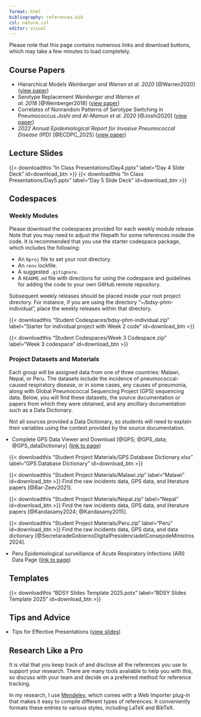 ```yaml
---
format: html
bibliography: references.bib
csl: nature.csl
editor: visual
---
```


:::{.callout-important}
Please note that this page contains numerous links and download buttons, which may take a few minutes to load completely.
:::

## Course Papers

- Hierarchical Models _Weinberger and Warren et al. 2020_\ [@Warren2020] ([view paper](Course Papers/Weinberger and Warren et al_2020_Hierarchical Models.pdf))
- Serotype Replacement _Weinberger and Warren et al. 2018_\ [@Weinberger2018] ([view paper](Course Papers/Weinberger and Warren et al_2018_Serotype Replacement.pdf))
- Correlates of Nonrandom Patterns of Serotype Switching in Pneumococcus _Joshi and Al-Mamun et al. 2020_\ [@Joshi2020] ([view paper](Course Papers/Joshi and Al-Mamun et al_Correlates of Nonrandom Patterns of Serotype Switching in Pneumococcus.pdf))
- _2022 Annual Epidemiological Report for Invasive Pneumococcal Disease (IPD)_\ [@ECDPC_2025] ([view paper](Course Papers/Invasive pneumococcal disease_2022 Annual Epidemiological Report.pdf))

## Lecture Slides

{{< downloadthis "In Class Presentations/Day4.pptx" label="Day 4 Slide Deck" id=download_btn >}} {{< downloadthis "In Class Presentations/Day5.pptx" label="Day 5 Slide Deck" id=download_btn >}}

## Codespaces

### Weekly Modules

Please download the codespaces provided for each weekly module release. Note that you may need to adjust the filepath for some references inside the code. It is recommended that you use the starter codespace package, which includes the following:

- An `Rproj` file to set your root directory.
- An `renv` lockfile.
- A suggested `.gitignore`.
- A `README.md` file with directions for using the codespace and guidelines for adding the code to your own GitHub remote repository.

Subsequent weekly releases should be placed inside your root project directory. For instance, if you are using the directory "~/bdsy-phm-individual", place the weekly releases within that directory.

{{< downloadthis "Student Codespaces/bdsy-phm-individual.zip" label="Starter for individual project with Week 2 code" id=download_btn >}}

{{< downloadthis "Student Codespaces/Week 3 Codespace.zip" label="Week 3 codespace" id=download_btn >}}


### Project Datasets and Materials

Each group will be assigned data from one of three countries: Malawi, Nepal, or Peru. The datasets include the incidence of pneumococcal-caused respiratory disease, or in some cases, any causes of pneumonia, along with Global Pneumococcal Sequencing Project (GPS) sequencing data. Below, you will find these datasets, the source documentation or papers from which they were obtained, and any ancillary documentation such as a Data Dictionary. 

:::{.callout-note}
Not all sources provided a Data Dictionary, so students will need to explain their variables using the context provided by the source documentation.
:::

:::{style="margin-left: -1rem;"}
- Complete GPS Data Viewer and Download\ [@GPS; @GPS_data; @GPS_dataDictionary] ([link to page](https://data-viewer.monocle.sanger.ac.uk/project/gps))
:::

{{< downloadthis "Student Project Materials/GPS Database Dictionary.xlsx" label="GPS Database Dictionary" id=download_btn >}}

{{< downloadthis "Student Project Materials/Malawi.zip" label="Malawi" id=download_btn >}} Find the raw incidents data, GPS data, and literature papers\ [@Bar-Zeev2021].

{{< downloadthis "Student Project Materials/Nepal.zip" label="Nepal" id=download_btn >}} Find the raw incidents data, GPS data, and literature papers\ [@Kandasamy2024; @Kandasamy2015].

{{< downloadthis "Student Project Materials/Peru.zip" label="Peru" id=download_btn >}} Find the raw incidents data, GPS data, and data dictionary\ [@SecretaradeGobiernoDigitalPresidenciadelConsejodeMinistros2024].

:::{style="margin-left: -1rem;"}
- Peru Epidemiological surveillance of Acute Respiratory Infections (ARI) Data Page ([link to page](https://www.datosabiertos.gob.pe/dataset/vigilancia-epidemiologica-de-infecciones-respiratoiras-agudas-ira))
:::

## Templates

{{< downloadthis "BDSY Slides Template 2025.potx" label="BDSY Slides Template 2025" id=download_btn >}}


## Tips and Advice

:::{style="margin-left: -1rem;"}
- Tips for Effective Presentations ([view slides](Tips for Effective Presentations.pdf))
:::

::: callout-tip
## Research Like a Pro

It is vital that you keep track of and disclose all the references you use to support your research. There are many tools available to help you with this, so discuss with your team and decide on a preferred method for reference tracking.

In my research, I use [Mendeley](https://www.mendeley.com/search/), which comes with a Web Importer plug-in that makes it easy to compile different types of references. It conveniently formats these entries to various styles, including LaTeX and BibTeX.
:::
